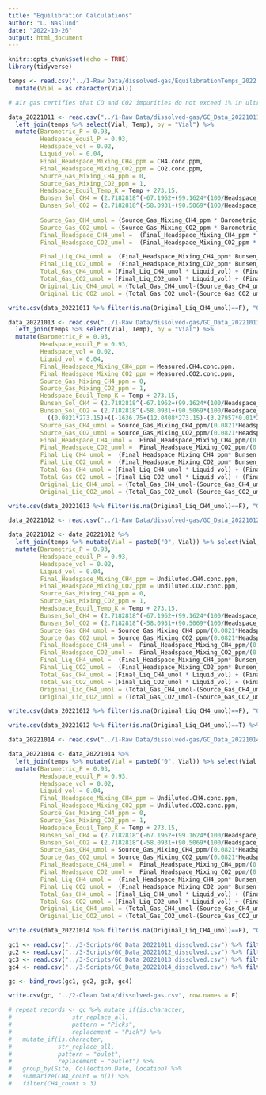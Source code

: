 ```yaml
---
title: "Equilibration Calculations"
author: "L. Naslund"
date: "2022-10-26"
output: html_document
---
```


```r
knitr::opts_chunk$set(echo = TRUE)
library(tidyverse)

temps <- read.csv("../1-Raw Data/dissolved-gas/EquilibrationTemps_2022.csv") %>% 
  mutate(Vial = as.character(Vial))

# air gas certifies that CO and CO2 impurities do not exceed 1% in ultra pure zero air, so as a conservative approach, I set CO2 purge gas concentration to 1 ppm
```

```r
data_20221011 <- read.csv("../1-Raw Data/dissolved-gas/GC_Data_20221011_equil.csv") %>% 
  left_join(temps %>% select(Vial, Temp), by = "Vial") %>% 
  mutate(Barometric_P = 0.93, 
         Headspace_equil_P = 0.93, 
         Headspace_vol = 0.02, 
         Liquid_vol = 0.04, 
         Final_Headspace_Mixing_CH4_ppm = CH4.conc.ppm, 
         Final_Headspace_Mixing_CO2_ppm = CO2.conc.ppm, 
         Source_Gas_Mixing_CH4_ppm = 0, 
         Source_Gas_Mixing_CO2_ppm = 1, 
         Headspace_Equil_Temp_K = Temp + 273.15, 
         Bunsen_Sol_CH4 = (2.7182818^(-67.1962+(99.1624*(100/Headspace_Equil_Temp_K))+(27.9015*log(Headspace_Equil_Temp_K/100)))), 
         Bunsen_Sol_CO2 = (2.7182818^(-58.0931+(90.5069*(100/Headspace_Equil_Temp_K))+(22.294*log(Headspace_Equil_Temp_K/100))))*((0.0821*273.15)+((-1636.75+(12.0408*273.15)-(3.27957*0.01*273.15*273.15)+(3.16528*0.00001*273.15*273.15*273.15))/1000)), 
         
         Source_Gas_CH4_umol = (Source_Gas_Mixing_CH4_ppm * Barometric_P) /(0.0821*Headspace_Equil_Temp_K), 
         Source_Gas_CO2_umol = (Source_Gas_Mixing_CO2_ppm * Barometric_P) /(0.0821*Headspace_Equil_Temp_K), 
         Final_Headspace_CH4_umol =  (Final_Headspace_Mixing_CH4_ppm * Headspace_equil_P)/(0.0821*Headspace_Equil_Temp_K), 
         Final_Headspace_CO2_umol =  (Final_Headspace_Mixing_CO2_ppm * Headspace_equil_P)/(0.0821*Headspace_Equil_Temp_K), 

         Final_Liq_CH4_umol =  (Final_Headspace_Mixing_CH4_ppm* Bunsen_Sol_CH4 * Headspace_equil_P)/(0.0821*Headspace_Equil_Temp_K), 
         Final_Liq_CO2_umol =  (Final_Headspace_Mixing_CO2_ppm* Bunsen_Sol_CO2 * Headspace_equil_P)/(0.0821*Headspace_Equil_Temp_K), 
         Total_Gas_CH4_umol = (Final_Liq_CH4_umol * Liquid_vol) + (Final_Headspace_CH4_umol*Headspace_vol), 
         Total_Gas_CO2_umol = (Final_Liq_CO2_umol * Liquid_vol) + (Final_Headspace_CO2_umol*Headspace_vol), 
         Original_Liq_CH4_umol = (Total_Gas_CH4_umol-(Source_Gas_CH4_umol*Headspace_vol))/Liquid_vol, 
         Original_Liq_CO2_umol = (Total_Gas_CO2_umol-(Source_Gas_CO2_umol*Headspace_vol))/Liquid_vol)

write.csv(data_20221011 %>% filter(is.na(Original_Liq_CH4_umol)==F), "GC_Data_20221011_dissolved.csv", row.names = F)
```


```r
data_20221013 <- read.csv("../1-Raw Data/dissolved-gas/GC_Data_20221013_equil.csv") %>% 
  left_join(temps %>% select(Vial, Temp), by = "Vial") %>% 
  mutate(Barometric_P = 0.93, 
         Headspace_equil_P = 0.93, 
         Headspace_vol = 0.02, 
         Liquid_vol = 0.04, 
         Final_Headspace_Mixing_CH4_ppm = Measured.CH4.conc.ppm, 
         Final_Headspace_Mixing_CO2_ppm = Measured.CO2.conc.ppm, 
         Source_Gas_Mixing_CH4_ppm = 0, 
         Source_Gas_Mixing_CO2_ppm = 1, 
         Headspace_Equil_Temp_K = Temp + 273.15, 
         Bunsen_Sol_CH4 = (2.7182818^(-67.1962+(99.1624*(100/Headspace_Equil_Temp_K))+(27.9015*log(Headspace_Equil_Temp_K/100)))), 
         Bunsen_Sol_CO2 = (2.7182818^(-58.0931+(90.5069*(100/Headspace_Equil_Temp_K))+(22.294*log(Headspace_Equil_Temp_K/100))))*
           ((0.0821*273.15)+((-1636.75+(12.0408*273.15)-(3.27957*0.01*273.15*273.15)+(3.16528*0.00001*273.15*273.15*273.15))/1000)), 
         Source_Gas_CH4_umol = Source_Gas_Mixing_CH4_ppm/(0.0821*Headspace_Equil_Temp_K), 
         Source_Gas_CO2_umol = Source_Gas_Mixing_CO2_ppm/(0.0821*Headspace_Equil_Temp_K), 
         Final_Headspace_CH4_umol =  Final_Headspace_Mixing_CH4_ppm/(0.0821*Headspace_Equil_Temp_K), 
         Final_Headspace_CO2_umol =  Final_Headspace_Mixing_CO2_ppm/(0.0821*Headspace_Equil_Temp_K), 
         Final_Liq_CH4_umol =  (Final_Headspace_Mixing_CH4_ppm* Bunsen_Sol_CH4 * Headspace_equil_P)/(0.0821*Headspace_Equil_Temp_K), 
         Final_Liq_CO2_umol =  (Final_Headspace_Mixing_CO2_ppm* Bunsen_Sol_CO2 * Headspace_equil_P)/(0.0821*Headspace_Equil_Temp_K), 
         Total_Gas_CH4_umol = (Final_Liq_CH4_umol * Liquid_vol) + (Final_Headspace_CH4_umol*Headspace_vol), 
         Total_Gas_CO2_umol = (Final_Liq_CO2_umol * Liquid_vol) + (Final_Headspace_CO2_umol*Headspace_vol), 
         Original_Liq_CH4_umol = (Total_Gas_CH4_umol-(Source_Gas_CH4_umol*Headspace_vol))/Liquid_vol, 
         Original_Liq_CO2_umol = (Total_Gas_CO2_umol-(Source_Gas_CO2_umol*Headspace_vol))/Liquid_vol)

write.csv(data_20221013 %>% filter(is.na(Original_Liq_CH4_umol)==F), "GC_Data_20221013_dissolved.csv", row.names = F)
```

```r
data_20221012 <- read.csv("../1-Raw Data/dissolved-gas/GC_Data_20221012_equil.csv")

data_20221012 <- data_20221012 %>% 
  left_join(temps %>% mutate(Vial = paste0("0", Vial)) %>% select(Vial, Temp), by = "Vial") %>% 
  mutate(Barometric_P = 0.93, 
         Headspace_equil_P = 0.93, 
         Headspace_vol = 0.02, 
         Liquid_vol = 0.04, 
         Final_Headspace_Mixing_CH4_ppm = Undiluted.CH4.conc.ppm, 
         Final_Headspace_Mixing_CO2_ppm = Undiluted.CO2.conc.ppm, 
         Source_Gas_Mixing_CH4_ppm = 0, 
         Source_Gas_Mixing_CO2_ppm = 1, 
         Headspace_Equil_Temp_K = Temp + 273.15, 
         Bunsen_Sol_CH4 = (2.7182818^(-67.1962+(99.1624*(100/Headspace_Equil_Temp_K))+(27.9015*log(Headspace_Equil_Temp_K/100)))), 
         Bunsen_Sol_CO2 = (2.7182818^(-58.0931+(90.5069*(100/Headspace_Equil_Temp_K))+(22.294*log(Headspace_Equil_Temp_K/100))))*((0.0821*273.15)+((-1636.75+(12.0408*273.15)-(3.27957*0.01*273.15*273.15)+(3.16528*0.00001*273.15*273.15*273.15))/1000)), 
         Source_Gas_CH4_umol = Source_Gas_Mixing_CH4_ppm/(0.0821*Headspace_Equil_Temp_K), 
         Source_Gas_CO2_umol = Source_Gas_Mixing_CO2_ppm/(0.0821*Headspace_Equil_Temp_K), 
         Final_Headspace_CH4_umol =  Final_Headspace_Mixing_CH4_ppm/(0.0821*Headspace_Equil_Temp_K), 
         Final_Headspace_CO2_umol =  Final_Headspace_Mixing_CO2_ppm/(0.0821*Headspace_Equil_Temp_K), 
         Final_Liq_CH4_umol =  (Final_Headspace_Mixing_CH4_ppm* Bunsen_Sol_CH4 * Headspace_equil_P)/(0.0821*Headspace_Equil_Temp_K), 
         Final_Liq_CO2_umol =  (Final_Headspace_Mixing_CO2_ppm* Bunsen_Sol_CO2 * Headspace_equil_P)/(0.0821*Headspace_Equil_Temp_K), 
         Total_Gas_CH4_umol = (Final_Liq_CH4_umol * Liquid_vol) + (Final_Headspace_CH4_umol*Headspace_vol), 
         Total_Gas_CO2_umol = (Final_Liq_CO2_umol * Liquid_vol) + (Final_Headspace_CO2_umol*Headspace_vol), 
         Original_Liq_CH4_umol = (Total_Gas_CH4_umol-(Source_Gas_CH4_umol*Headspace_vol))/Liquid_vol, 
         Original_Liq_CO2_umol = (Total_Gas_CO2_umol-(Source_Gas_CO2_umol*Headspace_vol))/Liquid_vol)

write.csv(data_20221012 %>% filter(is.na(Original_Liq_CH4_umol)==F), "GC_Data_20221012_dissolved.csv", row.names = F)

write.csv(data_20221012 %>% filter(is.na(Original_Liq_CH4_umol)==T) %>% filter(str_detect(Vial, "^\\d{4}")==T), "GC_Data_20221012_ebullition.csv", row.names = F)
```


```r
data_20221014 <- read.csv("../1-Raw Data/dissolved-gas/GC_Data_20221014_equil.csv")

data_20221014 <- data_20221014 %>% 
  left_join(temps %>% mutate(Vial = paste0("0", Vial)) %>% select(Vial, Temp), by = "Vial") %>% 
  mutate(Barometric_P = 0.93, 
         Headspace_equil_P = 0.93, 
         Headspace_vol = 0.02, 
         Liquid_vol = 0.04, 
         Final_Headspace_Mixing_CH4_ppm = Undiluted.CH4.conc.ppm, 
         Final_Headspace_Mixing_CO2_ppm = Undiluted.CO2.conc.ppm, 
         Source_Gas_Mixing_CH4_ppm = 0, 
         Source_Gas_Mixing_CO2_ppm = 1, 
         Headspace_Equil_Temp_K = Temp + 273.15, 
         Bunsen_Sol_CH4 = (2.7182818^(-67.1962+(99.1624*(100/Headspace_Equil_Temp_K))+(27.9015*log(Headspace_Equil_Temp_K/100)))), 
         Bunsen_Sol_CO2 = (2.7182818^(-58.0931+(90.5069*(100/Headspace_Equil_Temp_K))+(22.294*log(Headspace_Equil_Temp_K/100))))*((0.0821*273.15)+((-1636.75+(12.0408*273.15)-(3.27957*0.01*273.15*273.15)+(3.16528*0.00001*273.15*273.15*273.15))/1000)), 
         Source_Gas_CH4_umol = Source_Gas_Mixing_CH4_ppm/(0.0821*Headspace_Equil_Temp_K), 
         Source_Gas_CO2_umol = Source_Gas_Mixing_CO2_ppm/(0.0821*Headspace_Equil_Temp_K), 
         Final_Headspace_CH4_umol =  Final_Headspace_Mixing_CH4_ppm/(0.0821*Headspace_Equil_Temp_K), 
         Final_Headspace_CO2_umol =  Final_Headspace_Mixing_CO2_ppm/(0.0821*Headspace_Equil_Temp_K), 
         Final_Liq_CH4_umol =  (Final_Headspace_Mixing_CH4_ppm* Bunsen_Sol_CH4 * Headspace_equil_P)/(0.0821*Headspace_Equil_Temp_K), 
         Final_Liq_CO2_umol =  (Final_Headspace_Mixing_CO2_ppm* Bunsen_Sol_CO2 * Headspace_equil_P)/(0.0821*Headspace_Equil_Temp_K), 
         Total_Gas_CH4_umol = (Final_Liq_CH4_umol * Liquid_vol) + (Final_Headspace_CH4_umol*Headspace_vol), 
         Total_Gas_CO2_umol = (Final_Liq_CO2_umol * Liquid_vol) + (Final_Headspace_CO2_umol*Headspace_vol), 
         Original_Liq_CH4_umol = (Total_Gas_CH4_umol-(Source_Gas_CH4_umol*Headspace_vol))/Liquid_vol, 
         Original_Liq_CO2_umol = (Total_Gas_CO2_umol-(Source_Gas_CO2_umol*Headspace_vol))/Liquid_vol)

write.csv(data_20221014 %>% filter(is.na(Original_Liq_CH4_umol)==F), "GC_Data_20221014_dissolved.csv", row.names = F)

```

```r
gc1 <- read.csv("../3-Scripts/GC_Data_20221011_dissolved.csv") %>% filter(is.na(Data_Flag)==T) %>%  select(Site, Location, Rep, Collection.Date, Notes, Original_Liq_CH4_umol, Original_Liq_CO2_umol)
gc2 <- read.csv("../3-Scripts/GC_Data_20221012_dissolved.csv") %>% filter(is.na(Data_Flag)==T)%>% select(Site, Location, Rep, Collection.Date, Notes, Original_Liq_CH4_umol, Original_Liq_CO2_umol)
gc3 <- read.csv("../3-Scripts/GC_Data_20221013_dissolved.csv") %>% filter(is.na(Data_Flag)==T)%>% select(Site, Location, Rep, Collection.Date, Notes, Original_Liq_CH4_umol, Original_Liq_CO2_umol)
gc4 <- read.csv("../3-Scripts/GC_Data_20221014_dissolved.csv") %>% filter(is.na(Data_Flag)==T)%>% select(Site, Location, Rep, Collection.Date, Notes, Original_Liq_CH4_umol, Original_Liq_CO2_umol)

gc <- bind_rows(gc1, gc2, gc3, gc4)

write.csv(gc, "../2-Clean Data/dissolved-gas.csv", row.names = F)

# repeat_records <- gc %>% mutate_if(is.character, 
#                 str_replace_all, 
#                 pattern = "Picks", 
#                 replacement = "Pick") %>% 
#   mutate_if(is.character, 
#             str_replace_all,
#             pattern = "oulet", 
#             replacement = "outlet") %>% 
#   group_by(Site, Collection.Date, Location) %>% 
#   summarize(CH4_count = n()) %>% 
#   filter(CH4_count > 3) 

```


